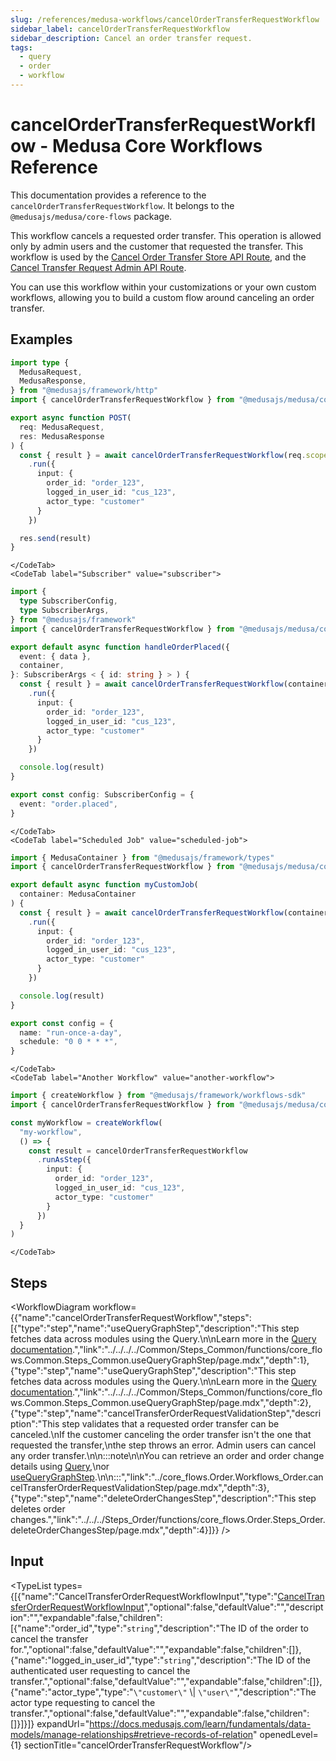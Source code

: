 ```yaml
---
slug: /references/medusa-workflows/cancelOrderTransferRequestWorkflow
sidebar_label: cancelOrderTransferRequestWorkflow
sidebar_description: Cancel an order transfer request.
tags:
  - query
  - order
  - workflow
---
```



# cancelOrderTransferRequestWorkflow - Medusa Core Workflows Reference

This documentation provides a reference to the `cancelOrderTransferRequestWorkflow`. It belongs to the `@medusajs/medusa/core-flows` package.

This workflow cancels a requested order transfer. This operation is allowed only by admin users and the customer that requested the transfer.
This workflow is used by the [Cancel Order Transfer Store API Route](https://docs.medusajs.com/api/store#orders\_postordersidtransfercancel),
and the [Cancel Transfer Request Admin API Route](https://docs.medusajs.com/api/admin#orders\_postordersidtransfercancel).

You can use this workflow within your customizations or your own custom workflows, allowing you to build a custom flow
around canceling an order transfer.

<SourceCodeLink link="https://github.com/medusajs/medusa/blob/0c698194ea8706ccde00f25fd231e9b4ef8ccbe1/packages/core/core-flows/src/order/workflows/transfer/cancel-order-transfer.ts#L122" />

## Examples

<CodeTabs group="workflow-exection">
    <CodeTab label="API Route" value="api-route">
    
```ts title="src/api/workflow/route.ts"
import type {
  MedusaRequest,
  MedusaResponse,
} from "@medusajs/framework/http"
import { cancelOrderTransferRequestWorkflow } from "@medusajs/medusa/core-flows"

export async function POST(
  req: MedusaRequest,
  res: MedusaResponse
) {
  const { result } = await cancelOrderTransferRequestWorkflow(req.scope)
    .run({
      input: {
        order_id: "order_123",
        logged_in_user_id: "cus_123",
        actor_type: "customer"
      }
    })

  res.send(result)
}
```

    </CodeTab>
    <CodeTab label="Subscriber" value="subscriber">
    
```ts title="src/subscribers/order-placed.ts"
import {
  type SubscriberConfig,
  type SubscriberArgs,
} from "@medusajs/framework"
import { cancelOrderTransferRequestWorkflow } from "@medusajs/medusa/core-flows"

export default async function handleOrderPlaced({
  event: { data },
  container,
}: SubscriberArgs < { id: string } > ) {
  const { result } = await cancelOrderTransferRequestWorkflow(container)
    .run({
      input: {
        order_id: "order_123",
        logged_in_user_id: "cus_123",
        actor_type: "customer"
      }
    })

  console.log(result)
}

export const config: SubscriberConfig = {
  event: "order.placed",
}
```

    </CodeTab>
    <CodeTab label="Scheduled Job" value="scheduled-job">
    
```ts title="src/jobs/message-daily.ts"
import { MedusaContainer } from "@medusajs/framework/types"
import { cancelOrderTransferRequestWorkflow } from "@medusajs/medusa/core-flows"

export default async function myCustomJob(
  container: MedusaContainer
) {
  const { result } = await cancelOrderTransferRequestWorkflow(container)
    .run({
      input: {
        order_id: "order_123",
        logged_in_user_id: "cus_123",
        actor_type: "customer"
      }
    })

  console.log(result)
}

export const config = {
  name: "run-once-a-day",
  schedule: "0 0 * * *",
}
```

    </CodeTab>
    <CodeTab label="Another Workflow" value="another-workflow">
    
```ts title="src/workflows/my-workflow.ts"
import { createWorkflow } from "@medusajs/framework/workflows-sdk"
import { cancelOrderTransferRequestWorkflow } from "@medusajs/medusa/core-flows"

const myWorkflow = createWorkflow(
  "my-workflow",
  () => {
    const result = cancelOrderTransferRequestWorkflow
      .runAsStep({
        input: {
          order_id: "order_123",
          logged_in_user_id: "cus_123",
          actor_type: "customer"
        }
      })
  }
)
```

    </CodeTab>
  </CodeTabs>

## Steps

<WorkflowDiagram workflow={{"name":"cancelOrderTransferRequestWorkflow","steps":[{"type":"step","name":"useQueryGraphStep","description":"This step fetches data across modules using the Query.\n\nLearn more in the [Query documentation](https://docs.medusajs.com/learn/fundamentals/module-links/query).","link":"../../../../Common/Steps_Common/functions/core_flows.Common.Steps_Common.useQueryGraphStep/page.mdx","depth":1},{"type":"step","name":"useQueryGraphStep","description":"This step fetches data across modules using the Query.\n\nLearn more in the [Query documentation](https://docs.medusajs.com/learn/fundamentals/module-links/query).","link":"../../../../Common/Steps_Common/functions/core_flows.Common.Steps_Common.useQueryGraphStep/page.mdx","depth":2},{"type":"step","name":"cancelTransferOrderRequestValidationStep","description":"This step validates that a requested order transfer can be canceled.\nIf the customer canceling the order transfer isn't the one that requested the transfer,\nthe step throws an error. Admin users can cancel any order transfer.\n\n:::note\n\nYou can retrieve an order and order change details using [Query](https://docs.medusajs.com/learn/fundamentals/module-links/query),\nor [useQueryGraphStep](https://docs.medusajs.com/resources/references/medusa-workflows/steps/useQueryGraphStep).\n\n:::","link":"../core_flows.Order.Workflows_Order.cancelTransferOrderRequestValidationStep/page.mdx","depth":3},{"type":"step","name":"deleteOrderChangesStep","description":"This step deletes order changes.","link":"../../../Steps_Order/functions/core_flows.Order.Steps_Order.deleteOrderChangesStep/page.mdx","depth":4}]}} />

## Input

<TypeList types={[{"name":"CancelTransferOrderRequestWorkflowInput","type":"[CancelTransferOrderRequestWorkflowInput](../../../../../types/WorkflowTypes/OrderWorkflow/types/types.WorkflowTypes.OrderWorkflow.CancelTransferOrderRequestWorkflowInput/page.mdx)","optional":false,"defaultValue":"","description":"","expandable":false,"children":[{"name":"order_id","type":"`string`","description":"The ID of the order to cancel the transfer for.","optional":false,"defaultValue":"","expandable":false,"children":[]},{"name":"logged_in_user_id","type":"`string`","description":"The ID of the authenticated user requesting to cancel the transfer.","optional":false,"defaultValue":"","expandable":false,"children":[]},{"name":"actor_type","type":"`\"customer\"` \\| `\"user\"`","description":"The actor type requesting to cancel the transfer.","optional":false,"defaultValue":"","expandable":false,"children":[]}]}]} expandUrl="https://docs.medusajs.com/learn/fundamentals/data-models/manage-relationships#retrieve-records-of-relation" openedLevel={1} sectionTitle="cancelOrderTransferRequestWorkflow"/>
